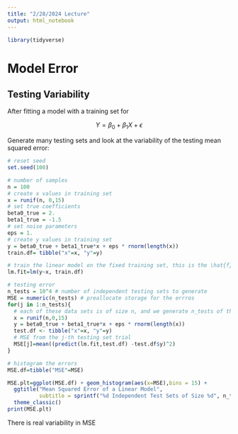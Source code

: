 ```yaml
---
title: "2/28/2024 Lecture"
output: html_notebook
---
```


```r
library(tidyverse)
```

# Model Error

## Testing Variability

After fitting a model with a training set for

$$
Y = \beta_0 + \beta_1 X + \epsilon
$$

Generate many testing sets and look at the variability of the testing mean squared error:

```r
# reset seed
set.seed(100)

# number of samples
n = 100
# create x values in training set
x = runif(n, 0,15)
# set true coefficients
beta0_true = 2.
beta1_true = -1.5
# set noise parameters
eps = 1.
# create y values in training set
y = beta0_true + beta1_true*x + eps * rnorm(length(x))
train.df= tibble("x"=x, "y"=y)

# train the linear model on the fixed training set, this is the \hat{f}
lm.fit=lm(y~x, train.df)

# testing error
n_tests = 10^4 # number of independent testing sets to generate
MSE = numeric(n_tests) # preallocate storage for the errros
for(j in 1:n_tests){
  # each of these data sets is of size n, and we generate n_tests of them
  x = runif(n,0,15)
  y = beta0_true + beta1_true*x + eps * rnorm(length(x))
  test.df <- tibble("x"=x, "y"=y)
  # MSE from the j-th testing set trial
  MSE[j]=mean((predict(lm.fit,test.df) -test.df$y)^2)
}

# histogram the errors
MSE.df=tibble("MSE"=MSE)

MSE.plt=ggplot(MSE.df) + geom_histogram(aes(x=MSE),bins = 15) +
  ggtitle("Mean Squared Error of a Linear Model",
          subtitle = sprintf("%d Independent Test Sets of Size %d", n_tests, n)) +
  theme_classic()
print(MSE.plt)

```

There is real variability in MSE
